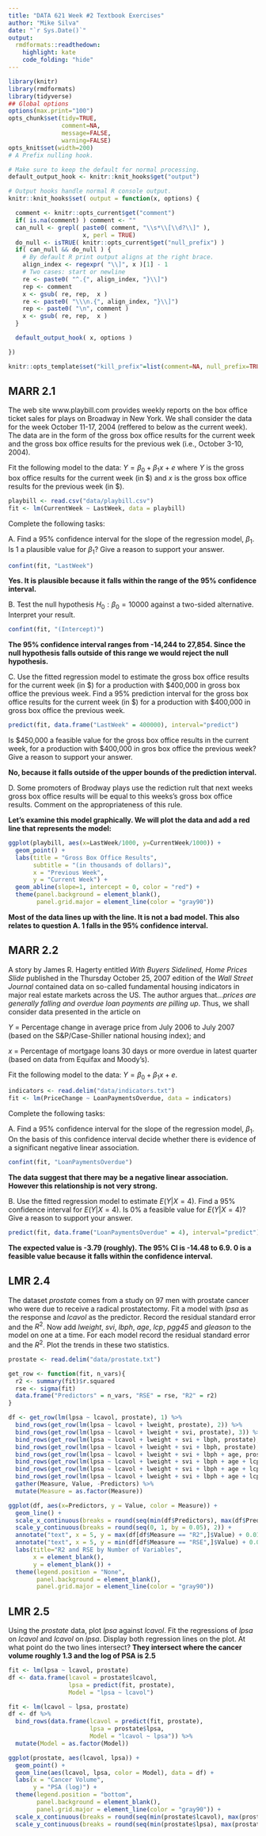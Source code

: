 ```yaml
---
title: "DATA 621 Week #2 Textbook Exercises"
author: "Mike Silva"
date: "`r Sys.Date()`"
output:
  rmdformats::readthedown:
    highlight: kate
    code_folding: "hide"
---
```



```r
library(knitr)
library(rmdformats)
library(tidyverse)
## Global options
options(max.print="100")
opts_chunk$set(tidy=TRUE,
               comment=NA,
               message=FALSE,
               warning=FALSE)
opts_knit$set(width=200)
# A Prefix nulling hook.

# Make sure to keep the default for normal processing.
default_output_hook <- knitr::knit_hooks$get("output")

# Output hooks handle normal R console output.
knitr::knit_hooks$set( output = function(x, options) {

  comment <- knitr::opts_current$get("comment")
  if( is.na(comment) ) comment <- ""
  can_null <- grepl( paste0( comment, "\\s*\\[\\d?\\]" ),
                     x, perl = TRUE)
  do_null <- isTRUE( knitr::opts_current$get("null_prefix") )
  if( can_null && do_null ) {
    # By default R print output aligns at the right brace.
    align_index <- regexpr( "\\]", x )[1] - 1
    # Two cases: start or newline
    re <- paste0( "^.{", align_index, "}\\]")
    rep <- comment
    x <- gsub( re, rep,  x )
    re <- paste0( "\\\n.{", align_index, "}\\]")
    rep <- paste0( "\n", comment )
    x <- gsub( re, rep,  x )
  }

  default_output_hook( x, options )

})

knitr::opts_template$set("kill_prefix"=list(comment=NA, null_prefix=TRUE))
```

## MARR 2.1

The web site www.playbill.com provides weekly reports on the box office ticket sales for plays on Broadway in New York.  We shall consider the data for the week October 11-17, 2004 (reffered to below as the current week).  The data are in the form of the gross box office results for the current week and the gross box office results for the previous wek (i.e., October 3-10, 2004).

Fit the following model to the data: $Y=\beta_0 + \beta_1 x + e$ where $Y$ is the gross box office results for the current week (in $) and $x$ is the gross box office results for the previous week (in $). 

```r
playbill <- read.csv("data/playbill.csv")
fit <- lm(CurrentWeek ~ LastWeek, data = playbill)
```

Complete the following tasks:

A. Find a 95% confidence interval for the slope of the regression model, $\beta_1$.  Is 1 a plausible value for $\beta_1$?  Give a reason to support your answer.

```r
confint(fit, "LastWeek")
```

**Yes.  It is plausible because it falls within the range of the 95% confidence interval.**

B. Test the null hypothesis $H_0 : \beta_0 = 10000$ against a two-sided alternative.  Interpret your result.

```r
confint(fit, "(Intercept)")
```

**The 95% confidence interval ranges from -14,244 to 27,854.  Since the null hypothesis falls outside of this range we would reject the null hypothesis.**

C. Use the fitted regression model to estimate the gross box office results for the current week (in $) for a production with $400,000 in gross box office the previous week.  Find a 95% prediction interval for the gross box office results for the current week (in $) for a production with $400,000 in gross box office the previous week.  

```r
predict(fit, data.frame("LastWeek" = 400000), interval="predict")
```

Is $450,000 a feasible value for the gross box office results in the current week, for a production with $400,000 in gros box office the previous week?  Give a reason to support your answer.

**No, because it falls outside of the upper bounds of the prediction interval.**

D. Some promoters of Brodway plays use the rediction rult that next weeks gross box office results will be equal to this weeks's gross box office results.  Comment on the appropriateness of this rule.

**Let's examine this model graphically.  We will plot the data and add a red line that represents the model:**

```r
ggplot(playbill, aes(x=LastWeek/1000, y=CurrentWeek/1000)) +
  geom_point() +
  labs(title = "Gross Box Office Results",
       subtitle = "(in thousands of dollars)",
       x = "Previous Week",
       y = "Current Week") +
  geom_abline(slope=1, intercept = 0, color = "red") + 
  theme(panel.background = element_blank(),
        panel.grid.major = element_line(color = "gray90"))
```

**Most of the data lines up with the line.  It is not a bad model.  This also relates to question A.  1 falls in the 95% confidence interval.**

## MARR 2.2

A story by James R. Hagerty entitled *With Buyers Sidelined, Home Prices Slide* published in the Thursday October 25, 2007 edition of the *Wall Street Journal* contained data on so-called fundamental housing indicators in major real estate markets across the US.  The author argues that...*prices are generally falling and overdue loan payments are pilling up*.  Thus, we shall consider data presented in the article on

$Y$ = Percentage change in average price from July 2006 to July 2007 (based on the S&P/Case-Shiller national housing index); and

$x$ = Percentage of mortgage loans 30 days or more overdue in latest quarter (based on data from Equifax and Moody's).

Fit the following model to the data: $Y = \beta_0 + \beta_1 x + e$.  

```r
indicators <- read.delim("data/indicators.txt")
fit <- lm(PriceChange ~ LoanPaymentsOverdue, data = indicators)
```

Complete the following tasks:

A. Find a 95% confidence interval for the slope of the regression model, $\beta_1$.  On the basis of this confidence interval decide whether there is evidence of a significant negative linear association.

```r
confint(fit, "LoanPaymentsOverdue")
```

**The data suggest that there may be a negative linear association.  However this relationship is not very strong.**

B. Use the fitted regression model to estimate $E(Y|X=4)$.  Find a 95% confidence interval for $E(Y|X=4)$.  Is 0% a feasible value for $E(Y|X=4)$?  Give a reason to support your answer.


```r
predict(fit, data.frame("LoanPaymentsOverdue" = 4), interval="predict")
```

**The expected value is -3.79 (roughly).  The 95% CI is -14.48 to 6.9.  0 is a feasible value because it falls within the confidence interval.**

## LMR 2.4

The dataset *prostate* comes from a study on 97 men with prostate cancer who were due to receive a radical prostatectomy.  Fit a model with *lpsa* as the response and *lcavol* as the predictor.  Record the residual standard error and the $R^2$.  Now add *lweight*, *svi*, *lbph*, *age*, *lcp*, *pgg45* and *gleason* to the model on one at a time.  For each model record the residual standard error and the $R^2$.  Plot the trends in these two statistics.

```r
prostate <- read.delim("data/prostate.txt")

get_row <- function(fit, n_vars){
  r2 <- summary(fit)$r.squared
  rse <- sigma(fit)
  data.frame("Predictors" = n_vars, "RSE" = rse, "R2" = r2)
}

df <- get_row(lm(lpsa ~ lcavol, prostate), 1) %>% 
  bind_rows(get_row(lm(lpsa ~ lcavol + lweight, prostate), 2)) %>%
  bind_rows(get_row(lm(lpsa ~ lcavol + lweight + svi, prostate), 3)) %>%
  bind_rows(get_row(lm(lpsa ~ lcavol + lweight + svi + lbph, prostate), 4)) %>%
  bind_rows(get_row(lm(lpsa ~ lcavol + lweight + svi + lbph, prostate), 5)) %>%
  bind_rows(get_row(lm(lpsa ~ lcavol + lweight + svi + lbph + age, prostate), 6)) %>%
  bind_rows(get_row(lm(lpsa ~ lcavol + lweight + svi + lbph + age + lcp, prostate), 7)) %>%
  bind_rows(get_row(lm(lpsa ~ lcavol + lweight + svi + lbph + age + lcp + pgg45, prostate), 8)) %>%
  bind_rows(get_row(lm(lpsa ~ lcavol + lweight + svi + lbph + age + lcp + pgg45 + gleason, prostate), 9)) %>%
  gather(Measure, Value, -Predictors) %>%
  mutate(Measure = as.factor(Measure))

ggplot(df, aes(x=Predictors, y = Value, color = Measure)) +
  geom_line() +
  scale_x_continuous(breaks = round(seq(min(df$Predictors), max(df$Predictors), by = 1), 0)) +
  scale_y_continuous(breaks = round(seq(0, 1, by = 0.05), 2)) +
  annotate("text", x = 5, y = max(df[df$Measure == "R2",]$Value) + 0.01, label ="R2") +
  annotate("text", x = 5, y = min(df[df$Measure == "RSE",]$Value) + 0.02, label ="RSE") +
  labs(title="R2 and RSE by Number of Variables", 
       x = element_blank(), 
       y = element_blank()) +
  theme(legend.position = "None",
        panel.background = element_blank(),
        panel.grid.major = element_line(color = "gray90"))
```

## LMR 2.5

Using the *prostate* data, plot *lpsa* against *lcavol*.  Fit the regressions of *lpsa* on *lcavol* and *lcavol* on *lpsa*.  Display both regression lines on the plot.  At what point do the two lines intersect? **They intersect where the cancer volume roughly 1.3 and the log of PSA is 2.5** 

```r
fit <- lm(lpsa ~ lcavol, prostate)
df <- data.frame(lcavol = prostate$lcavol, 
                 lpsa = predict(fit, prostate), 
                 Model = "lpsa ~ lcavol")

fit <- lm(lcavol ~ lpsa, prostate)
df <- df %>% 
  bind_rows(data.frame(lcavol = predict(fit, prostate), 
                       lpsa = prostate$lpsa, 
                       Model = "lcavol ~ lpsa")) %>%
  mutate(Model = as.factor(Model))

ggplot(prostate, aes(lcavol, lpsa)) + 
  geom_point() + 
  geom_line(aes(lcavol, lpsa, color = Model), data = df) + 
  labs(x = "Cancer Volume", 
       y = "PSA (log)") +
  theme(legend.position = "bottom",
        panel.background = element_blank(),
        panel.grid.major = element_line(color = "gray90")) +
  scale_x_continuous(breaks = round(seq(min(prostate$lcavol), max(prostate$lcavol), by = 1), 0)) +
  scale_y_continuous(breaks = round(seq(min(prostate$lpsa), max(prostate$lpsa), by = 1), 0)) 
```